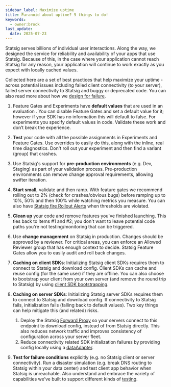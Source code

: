 ```yaml
---
sidebar_label: Maximize uptime
title: Paranoid about uptime? 9 things to do!
keywords:
  - owner:brock
last_update:
  date: 2025-07-23
---
```


Statsig serves billions of individual user interactions. Along the way, we designed the service for reliability and availability of your apps that use Statsig. Because of this, in the case where your application cannot reach Statsig for any reason, your application will continue to work exactly as you expect with locally cached values.

Collected here are a set of best practices that help maximize your uptime - across potential issues including failed client connectivity (to your server), failed server connectivity to Statsig and buggy or deprecated code. You can also read more about how we [design for failure](https://statsig.com/blog/designing-for-failure).

1. Feature Gates and Experiments have **default values** that are used in an evaluation . You can disable Feature Gates and set a default value for it; however if your SDK has no information this will default to false. For experiments you specify default values in code. Validate these work and don’t break the experience.

2. **Test** your code with all the possible assignments in Experiments and Feature Gates. Use overrides to easily do this, along with the inline, real time diagnostics. Don't roll out your experiment and then find a variant (group) that crashes.

3. Use Statsig's support for **pre-production environments** (e.g. Dev, Staging) as part of your validation process. Pre-production environments can remove change approval requirements, allowing swifter iteration.
 
4. **Start small**, validate and then ramp. With feature gates we recommend rolling out to 2% (check for crashes/obvious bugs) before ramping up to 10%, 50% and then 100% while watching metrics you measure. You can also have [Statsig fire Rollout Alerts](/metrics/rollout-alerts) when thresholds are violated.

5. **Clean up** your code and remove features you've finished launching. This ties back to items #1 and #2; you don't want to leave potential code paths you're not testing/monitoring that can be triggered.

6. Use **change management** on Statsig in production. Changes should be approved by a reviewer. For critical areas, you can enforce an Allowed Reviewer group that has enough context to decide. Statsig Feature Gates allow you to easily audit and roll back changes. 

7. **Caching on client SDKs**: Initializing Statsig client SDKs requires them to connect to Statsig and download config. Client SDKs can cache and reuse config (for the same user) if they are offline. You can also choose to bootstrap your client from your own server (and remove the round trip to Statsig) by using [client SDK bootstrapping](/client/concepts/initialize#bootstrapping-overview).

8. **Caching on server SDKs**: Initializing Statsig server SDKs requires them to connect to Statsig and download config. If connectivity to Statsig fails, initialization fails (falling back to default values). Two key things can help mitigate this (and related) risks.
   1. Deploy the Statsig [Forward Proxy](https://docs.statsig.com/server/concepts/forward_proxy/) so your servers connect to this endpoint to download config, instead of from Statsig directly. This also reduces network traffic and improves consistency of configuration across your server fleet.
   2. Reduce connectivity related SDK initialization failures by providing config locally using a [dataAdapter](/server/concepts/data_store#dataadapter-or-datastore).

9. **Test for failure conditions** explicitly (e.g. no Statsig client or server connectivity). Run a disaster simulation (e.g. break DNS routing to Statsig within your data center) and test client app behavior when Statsig is unreachable. Also understand and embrace the variety of capabilities we’ve built to support different kinds of [testing](/guides/testing). 
